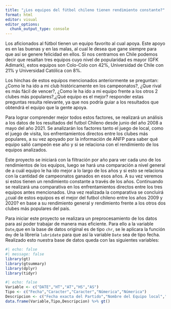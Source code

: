 ```yaml
---
title: "¿Los equipos del fútbol chileno tienen rendimiento constante?"
format: html
editor: visual
editor_options: 
  chunk_output_type: console
---
```


Los aficionados al fútbol tienen un equipo favorito al cual apoya. Este apoyo es en las buenas y en las malas, al cual le desea que gane siempre para que así se genere felicidad en ellos. Si nos centramos en Chile podemos decir que resaltan tres equipos cuyo nivel de popularidad es mayor (GFK Adimark), estos equipos son Colo-Colo con 42%, Universidad de Chile con 21% y Universidad Católica con 8%.

Los hinchas de estos equipos mencionados anteriormente se preguntan: ¿Como le ha ido a mi club históricamente en los campeonatos?, ¿Que rival es más fácil de vencer?, ¿Como le ha ido a mi equipo frente a los otros 2 clubes más populares?,¿Qué equipo es el mejor? responder estas preguntas resulta relevante, ya que nos podría guiar a los resultados que obtendrá el equipo que la gente apoya.

Para lograr comprender mejor todos estos factores, se realizará un análisis a los datos de los resultados del futbol Chileno desde junio del año 2008 a mayo del año 2021. Se analizarán los factores tanto el juego de local, como el juego de visita, los enfrentamientos directos entre los clubes más populares, a su vez apoyado por la información de ANFP para saber qué equipo salió campeón ese año y si se relaciona con el rendimiento de los equipos analizados.

Este proyecto se iniciará con la filtración por año para ver cada uno de los rendimientos de los equipos, luego se hará una comparación a nivel general de a cuál equipo le ha ido mejor a lo largo de los años y si esto se relaciona con la cantidad de campeonatos ganados en esos años. A su vez veremos si estos tienen un rendimiento constante a través de los años. Continuando se realizará una comparativa en los enfrentamientos directos entre los tres equipos antes mencionados. Una vez realizada la comparativa se concluirá ¿cual de estos equipos es el mejor del futbol chileno entre los años 2009 y 2020? en base a su rendimiento general y rendimiento frente a los otros dos clubes más populares del país.

Para iniciar este proyecto se realizara un preprocesamiento de los datos para así poder trabajar de manera mas eficiente. Para ello a la variable `Date`,que en la base de datos original es de tipo `chr`, se le aplicara la función `dmy` de la libreria `lubridate` para que así la variable `Date` sea de tipo fecha. Realizado esto nuestra base de datos queda con las siguientes variables:

```r
#| echo: false
#| message: false
library(gt)
library(gtsummary)
library(dplyr)
library(tidyr)
```

```r
#| echo: false
Variable <- c("DATE","HT","AT","HS","AS")
Tipo <- c("Fecha","Caracter","Caracter","Númerica","Númerica")
Descripcion <- c("Fecha exacta del Partido","Nombre del Equipo local","Nombre del Equipo de Visita","Goles del Equipo Local","Goles Equipo de Visita")
data.frame(Variable,Tipo,Descripcion) %>% gt()
```
